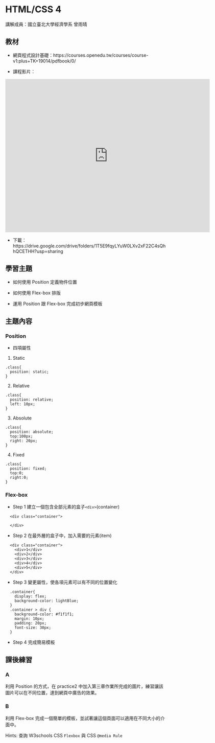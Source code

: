 # HTML/CSS 4 {#htmlcss4}

講解成員：國立臺北大學經濟學系 曾雨晴 

## 教材

  * 網頁程式設計基礎：https://courses.openedu.tw/courses/course-v1:plus+TK+19014/pdfbook/0/

  * 課程影片：
  
  <iframe src="https://player.vimeo.com/video/401567647" width="640" height="480" frameborder="0" allow="autoplay; fullscreen" allowfullscreen></iframe>

  * 下載：https://drive.google.com/drive/folders/1T5E9fqyLYuW0LXv2xF22C4sQhhQCETHH?usp=sharing
  
## 學習主題

  * 如何使用 Position 定義物件位置 
  
  * 如何使用 Flex-box 排版
  
  * 運用 Position 跟 Flex-box 完成初步網頁模板
  
## 主題內容

### Position

  * 四項屬性
    
  1. Static
    
```
.class{
  position: static;
}

```
  2. Relative 

```
.class{
  position: relative;
  left: 10px;
}

```
  3. Absolute 

```
.class{
  position: absolute;
  top:100px;
  right: 20px;
}

```
  4. Fixed

```
.class{
  position: fixed;
  top:0;
  right:0;
}

```

### Flex-box 

  * Step 1 建立一個包含全部元素的盒子`<div>`(container)
  
```
  <div class="container">
  
  </div>
```
  * Step 2 在最外層的盒子中，加入需要的元素(item)
  
```
  <div class="container">
    <div>1</div>
    <div>2</div>
    <div>3</div>
    <div>4</div>
    <div>5</div>
  </div>
```

  * Step 3 變更屬性，使各項元素可以有不同的位置變化

```
  .container{
    display: flex;
    background-color: lightBlue;
  }
  .container > div {
    background-color: #f1f1f1;
    margin: 10px;
    padding: 20px;
    font-size: 30px;
  }
```
  * Step 4 完成簡易模板


## 課後練習

### A

利用 Position 的方式，在 practice2 中加入第三章作業所完成的圖片，練習讓該圖片可以在不同位置，達到網頁中廣告的效果。


### B

利用 Flex-box 完成一個簡單的模板，並試著讓這個頁面可以適用在不同大小的介面中。

Hints: 查詢 W3schools CSS `Flexbox` 與 CSS `@media Rule`

